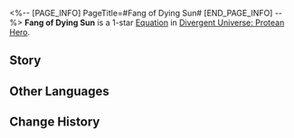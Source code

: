 <%-- [PAGE_INFO]
PageTitle=#Fang of Dying Sun#
[END_PAGE_INFO] --%>
{{Equation Infobox
|period   = Protean Hero
|rarity   = 1
|path1    = Destruction*2
|path2    = Nihility*2
|effect   = Increases all ally targets' Effect RES by {{Color|h|20%}} and "{{Trait|Blazar}}" DMG dealt by {{Color|h|40%}}. When resisting debuffs, deals Additional DMG equal to {{Color|h|60%}} of "{{Trait|Blazar}}" to the target. This DMG cannot defeat enemy targets.
|mentions = Aquila
}}
'''Fang of Dying Sun''' is a 1-star [[Divergent Universe: Protean Hero/Equatoins|Equation]] in [[Divergent Universe: Protean Hero]].

==Story==
{{Description|Let me tell you about a group of headless beasts,<br />Brigands scorned even by the savage god.<br />The once-noble Bulsa royal family, now stripped of dignity,<br />Watches their land get trampled and their kingdom fall to the dominion of the Kremnoan.<br />The surviving warriors have transformed from protectors to predators, raiding and pillaging between cities.<br />Their survival instincts have twisted and corrupted, turning necessity into a savage passion.<br />The weapons once blessed by Aquila now gleam no more, degraded to mere rusting relics.<br />In a fury of savage acts, they set fire to city-states, as if by such vile means, they could somehow reclaim the lost glory of their ancestors.<br />I can't forgive the brutal slaughter on the burning fields.<br />I killed that despicable brute,<br />But their companions only laughed in defiance.<br />Maybe the true people of Bulsa are long gone,<br />Leaving only monsters in their skins to roam.}}
<!--
==Gameplay Notes==
* 
-->
==Other Languages==
{{Other Languages
|en   = Fang of Dying Sun
|zhs  = 残阳之牙
|zht  = 殘陽之牙
|ja   = {{Rubi|残陽|ざんよう}}の{{Rubi|牙|きば}}
|ko   = 석양의 이빨
|es   = Colmillo del sol muerto
|fr   = Croc du soleil mourant
|ru   = Клык умирающего солнца
|th   = เขี้ยวอาทิตย์อัสดง
|vi   = Móng Vuốt Hoàng Hôn Tàn
|de   = Fangzahn der untergehenden Sonne
|id   = Fang of Dying Sun
|pt   = Presa do Sol Moribundo
}}

==Change History==
{{Change History|3.1}}